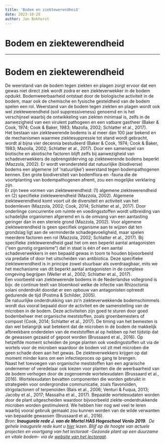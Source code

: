 ```yaml
---
title: 'Bodem en ziektewerendheid'
date: 2023-10-28
author: Jan Bokhorst
---
```


# Bodem en ziektewerendheid

---


        Bodem en ziektewerendheid
=========================

 De weerstand van de bodem tegen ziekten en plagen zorgt ervoor dat een gewas niet direct ziek wordt zodra er een ziekteverwekker in de bodem opduikt. Bodemweerbaarheid ontstaat door de biologische activiteit in de bodem, maar ook de chemische en fysische gesteldheid van de bodem spelen een rol. Weerstand van de bodem tegen ziekten en plagen wordt ook wel ziektewerendheid (soil suppressiveness) genoemd en is het verschijnsel waarbij de ontwikkeling van ziekten minimaal is, zelfs in de aanwezigheid van een virulent pathogeen en een vatbare gastheer (Baker & Cook, 1974; Cook & Baker, 1983; Mazolla, 2002; Schlatter et al., 2017).   
Het bestaan van ziektewerende bodems is al meer dan 100 jaar bekend en de mechanismen waarmee ziektesuppressie tot stand wordt gebracht, wordt al bijna vier decennia bestudeerd (Baker & Cook, 1974; Cook & Baker, 1983; Mazolla, 2002; Schlatter et al., 2017). Door een samenspel van biotische en abiotische factoren blijft zelfs bij aanwezigheid van schadeverwekkers de opbrengstderving op ziektewerende bodems beperkt (Mazzola, 2002). Er wordt verondersteld dat natuurlijke (biodiverse) bodems een algemene (of ‘natuurlijke’) weerstand tegen bodempathogenen kennen. Een grote biodiversiteit van bodemflora en -fauna die de voortplanting van bodempathogenen afremt, zou een mogelijke verklaring zijn.   
Er zijn twee vormen van ziektewerendheid: (1) algemene ziektewerendheid en (2) specifieke ziektewerendheid (Mazzola, 2002). Algemene ziektewerendheid komt voort uit de diversiteit en activiteit van het bodemleven (Mazzola, 2002; Cook, 2014; Schlatter et al., 2017). Door onderlinge concurrentie om ruimte en voedingsstoffen wordt uitbreiding van schadelijke organismen afgeremd en is de omvang van een aantasting geringer dan in een steriele grond (Mazzola, 2002). Voor algemene ziektewerendheid is geen specifiek organisme aan te wijzen dat ten grondslag ligt aan de verminderde schadegevoeligheid, maar spelen meerdere factoren een rol (Mazzola, 2002; Schlatter et al., 2017). Bij specifieke ziektewerendheid gaat het om een beperkt aantal antagonisten (“een gunstig organisme”) dat in staat is één of een aantal schadeverwekkers in een bepaald gewas in toom te houden bijvoorbeeld via predatie of door het uitscheiden van antibiotica. Deze specifieke ziektewerendheid is in principe zowel stuurbaar als overdraagbaar, mits we het mechanisme van dit beperkt aantal antagonisten in de complexe omgeving begrijpen (Weller et al., 2002; Schlatter et al., 2017).   
Een voorbeeld van ziektewerende bodems in de Nederlandse vollegrond is bijv. de continue teelt van bloemkool welke de infectie van Rhizoctonia solani onderdrukt doordat er een opbouw van antagonisten optreedt gedurende de tijd (Postma & Schilder, 2005).   
De natuurlijke onderdrukking van zo’n ziekteverwekkende bodemschimmels wordt dus vooral bepaald door de activiteit en de samenstelling van de microben in de bodem. Deze activiteiten zijn goed te sturen door goed bodembeheer met organische meststoffen, zoals groenbemesters of compost (Cook, 2014; Schlatter et al., 2017). De timing van het bemesten is dan wel belangrijk wat betekent dat de microben in de bodem de makkelijk afbreekbare onderdelen van de meststoffen al op hebben op het tijdstip dat de gewassen gezaaid of gepoot worden (Brussaard et al., 2016). Op hetzelfde moment scheiden de jonge planten ook voedingsstoffen uit via de wortels voor de microben waardoor de bodem vol zit met microben die geen schade doen aan het gewas. De ziekteverwekkers krijgen op dat moment minder kans om een infectieproces op gang te brengen.   
Naast het toevoegen van organische meststoffen kan een agrarische ondernemer of veredelaar ook kiezen voor planten die de weerbaarheid van de bodem verhogen door de zogenoemde wortelexudaten (Brussaard et al., 2016). Wortelexudaten bevatten componenten die worden gebruikt in strategieën voor ondergrondse communicatie, zoals flavonoïden, strigolactonen of terpenoïden (Bais et al., 2006; Venturi & Fuqua, 2013; Jacoby et al., 2017; Massalha et al., 2017). Bepaalde wortelexudaten worden door de plant uitgescheiden waardoor bijvoorbeeld ziekte-onderdrukkende microben worden gestimuleerd. We hebben hier nog wel veel te leren waarbij vooral gebruik gemaakt zou kunnen worden van de wilde verwanten van bepaalde gewassen (Brussaard et al., 2016).     
*Bron: **Inaugurele rede J. van de Mortel HAS Hogeschool Venlo 2019**.  De gehele inaugurele rede kunt u [hier](../files/Lang%20leve%20de%20bodem%20-%20Judith%20van%20de%20Mortel%20-%202019.pdf) 
lezen. Blijf op de hoogte van actuele projecten en voortgang van het lectoraat -Gezonde plant op een duurzame en vitale bodem- via de [website van het lectoraat](https://has.nl/nl/lectoraten/gezonde-plant-op-vitale-duurzame-bodem).*  



